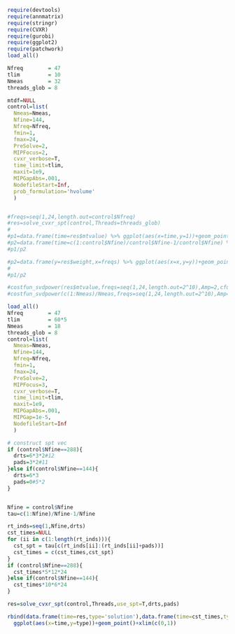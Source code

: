 ```r
require(devtools)
require(annmatrix)
require(stringr)
require(CVXR)
require(gurobi)
require(ggplot2)
require(patchwork)
load_all()

Nfreq        = 47
tlim         = 10  
Nmeas        = 32 
threads_glob = 8 

mtdf=NULL
control=list(
  Nmeas=Nmeas,
  Nfine=144,
  Nfreq=Nfreq,
  fmin=1,
  fmax=24,
  PreSolve=2,
  MIPFocus=2,
  cvxr_verbose=T,
  time_limit=tlim,
  maxit=1e9,
  MIPGapAbs=.001,
  NodefileStart=Inf,
  prob_formulation='hvolume'
  )


#freqs=seq(1,24,length.out=control$Nfreq)
#res=solve_cvxr_spt(control,Threads=threads_glob)
#
#p1=data.frame(time=res$mtvalue) %>% ggplot(aes(x=time,y=1))+geom_point()+xlim(c(0,1))
#p2=data.frame(time=c(1:control$Nfine)/control$Nfine-1/control$Nfine) %>% ggplot(aes(x=time,y=1))+geom_point()+xlim(c(0,1))
#p1/p2

#p2=data.frame(y=res$weight,x=freqs) %>% ggplot(aes(x=x,y=y))+geom_point()
#
#p1/p2

#costfun_svdpower(res$mtvalue,freqs=seq(1,24,length.out=2^10),Amp=2,cfuntype = 'power')
#costfun_svdpower(c(1:Nmeas)/Nmeas,freqs=seq(1,24,length.out=2^10),Amp=1.5,cfuntype = 'power')
```

```r
load_all()
Nfreq        = 47
tlim         = 60*5 
Nmeas        = 18 
threads_glob = 8 
control=list(
  Nmeas=Nmeas,
  Nfine=144,
  Nfreq=Nfreq,
  fmin=1,
  fmax=24,
  PreSolve=2,
  MIPFocus=3,
  cvxr_verbose=T,
  time_limit=tlim,
  maxit=1e9,
  MIPGapAbs=.001,
  MIPGap=1e-5,
  NodefileStart=Inf
  )

# construct spt vec
if (control$Nfine==288){
  drts=6*3*2#12
  pads=3*2#11
}else if(control$Nfine==144){
  drts=6*3
  pads=0#5*2
}


Nfine = control$Nfine
tau=c(1:Nfine)/Nfine-1/Nfine

rt_inds=seq(1,Nfine,drts)
cst_times=NULL
for (ii in c(1:length(rt_inds))){
  cst_spt = tau[c(rt_inds[ii]:(rt_inds[ii]+pads))]
  cst_times = c(cst_times,cst_spt)
}
if (control$Nfine==288){
  cst_times*5*12*24
}else if(control$Nfine==144){
  cst_times*10*6*24
}

res=solve_cvxr_spt(control,Threads,use_spt=T,drts,pads)

rbind(data.frame(time=res,type='solution'),data.frame(time=cst_times,type='constraint')) %>% 
  ggplot(aes(x=time,y=type))+geom_point()+xlim(c(0,1))
```